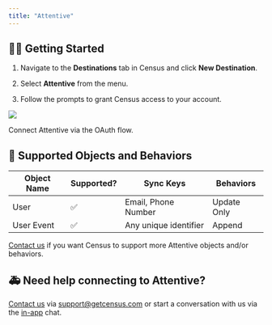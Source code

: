 ```yaml
---
title: "Attentive"
---
```


## 🏃‍♀️ Getting Started

1. Navigate to the **Destinations** tab in Census and click **New Destination**.

2. Select **Attentive** from the menu.

3. Follow the prompts to grant Census access to your account.

![](/images/destinations/attentive.png)

Connect Attentive via the OAuth flow.

## 🔀 Supported Objects and Behaviors

| **Object Name** | **Supported?** | **Sync Keys**         | **Behaviors** |
| --------------- | -------------- | --------------------- | ------------- |
| User            | ✅              | Email, Phone Number   | Update Only   |
| User Event      | ✅              | Any unique identifier | Append        |

[Contact us](mailto:support@getcensus.com) if you want Census to support more Attentive objects and/or behaviors.

## 🚑 Need help connecting to Attentive?

[Contact us](mailto:support@getcensus.com) via support@getcensus.com or start a conversation with us via the [in-app](https://app.getcensus.com) chat.